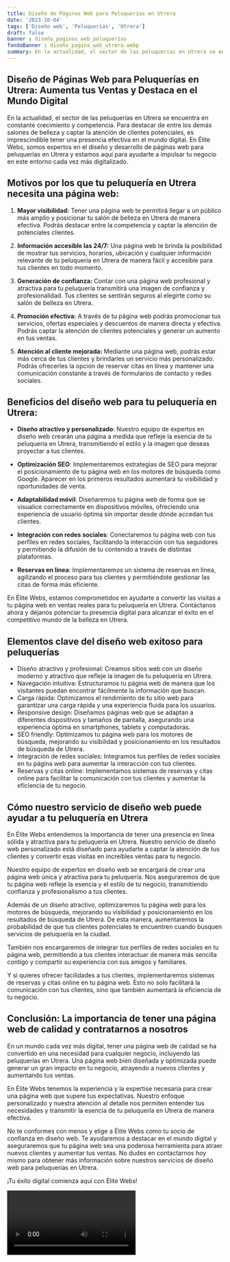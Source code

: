 ```yaml
---
title: Diseño de Páginas Web para Peluquerías en Utrera
date: '2023-10-04'
tags: ['Diseño web', 'Peluquerías', 'Utrera']
draft: false
banner : diseño_paginas_web_peluquerías
fondoBanner : diseño_pagina_web_utrera.webp
summary: En la actualidad, el sector de las peluquerías en Utrera se encuentra en constante crecimiento y competencia. Para destacar de entre los demás salones de belleza y captar la atención de clientes potenciales, es imprescindible tener una presencia efectiva en el mundo digital. En Élite Webs, somos expertos en el diseño y desarrollo de páginas web para peluquerías en Utrera y estamos aquí para ayudarte a impulsar tu negocio en este entorno cada vez más digitalizado.
---
```


## Diseño de Páginas Web para Peluquerías en Utrera: Aumenta tus Ventas y Destaca en el Mundo Digital

En la actualidad, el sector de las peluquerías en Utrera se encuentra en constante crecimiento y competencia. Para destacar de entre los demás salones de belleza y captar la atención de clientes potenciales, es imprescindible tener una presencia efectiva en el mundo digital. En Élite Webs, somos expertos en el diseño y desarrollo de páginas web para peluquerías en Utrera y estamos aquí para ayudarte a impulsar tu negocio en este entorno cada vez más digitalizado.

## Motivos por los que tu peluquería en Utrera necesita una página web:

1. **Mayor visibilidad:** Tener una página web te permitirá llegar a un público más amplio y posicionar tu salón de belleza en Utrera de manera efectiva. Podrás destacar entre la competencia y captar la atención de potenciales clientes.

2. **Información accesible las 24/7:** Una página web te brinda la posibilidad de mostrar tus servicios, horarios, ubicación y cualquier información relevante de tu peluquería en Utrera de manera fácil y accesible para tus clientes en todo momento.

3. **Generación de confianza:** Contar con una página web profesional y atractiva para tu peluquería transmitirá una imagen de confianza y profesionalidad. Tus clientes se sentirán seguros al elegirte como su salón de belleza en Utrera.

4. **Promoción efectiva:** A través de tu página web podrás promocionar tus servicios, ofertas especiales y descuentos de manera directa y efectiva. Podrás captar la atención de clientes potenciales y generar un aumento en tus ventas.

5. **Atención al cliente mejorada:** Mediante una página web, podrás estar más cerca de tus clientes y brindarles un servicio más personalizado. Podrás ofrecerles la opción de reservar citas en línea y mantener una comunicación constante a través de formularios de contacto y redes sociales.

## Beneficios del diseño web para tu peluquería en Utrera:

- **Diseño atractivo y personalizado**: Nuestro equipo de expertos en diseño web crearán una página a medida que refleje la esencia de tu peluquería en Utrera, transmitiendo el estilo y la imagen que deseas proyectar a tus clientes.

- **Optimización SEO**: Implementaremos estrategias de SEO para mejorar el posicionamiento de tu página web en los motores de búsqueda como Google. Aparecer en los primeros resultados aumentará tu visibilidad y oportunidades de venta.

- **Adaptabilidad móvil**: Diseñaremos tu página web de forma que se visualice correctamente en dispositivos móviles, ofreciendo una experiencia de usuario óptima sin importar desde dónde accedan tus clientes.

- **Integración con redes sociales**: Conectaremos tu página web con tus perfiles en redes sociales, facilitando la interacción con tus seguidores y permitiendo la difusión de tu contenido a través de distintas plataformas.

- **Reservas en línea**: Implementaremos un sistema de reservas en línea, agilizando el proceso para tus clientes y permitiéndote gestionar las citas de forma más eficiente.

En Élite Webs, estamos comprometidos en ayudarte a convertir las visitas a tu página web en ventas reales para tu peluquería en Utrera. Contáctanos ahora y déjanos potenciar tu presencia digital para alcanzar el éxito en el competitivo mundo de la belleza en Utrera.

<GifSeo />

<Cta />

## Elementos clave del diseño web exitoso para peluquerías

- Diseño atractivo y profesional: Creamos sitios web con un diseño moderno y atractivo que refleje la imagen de tu peluquería en Utrera.
- Navegación intuitiva: Estructuramos tu página web de manera que los visitantes puedan encontrar fácilmente la información que buscan.
- Carga rápida: Optimizamos el rendimiento de tu sitio web para garantizar una carga rápida y una experiencia fluida para los usuarios.
- Responsive design: Diseñamos páginas web que se adaptan a diferentes dispositivos y tamaños de pantalla, asegurando una experiencia óptima en smartphones, tablets y computadoras.
- SEO friendly: Optimizamos tu página web para los motores de búsqueda, mejorando su visibilidad y posicionamiento en los resultados de búsqueda de Utrera.
- Integración de redes sociales: Integramos tus perfiles de redes sociales en tu página web para aumentar la interacción con tus clientes.
- Reservas y citas online: Implementamos sistemas de reservas y citas online para facilitar la comunicación con tus clientes y aumentar la eficiencia de tu negocio.

## Cómo nuestro servicio de diseño web puede ayudar a tu peluquería en Utrera

En Élite Webs entendemos la importancia de tener una presencia en línea sólida y atractiva para tu peluquería en Utrera. Nuestro servicio de diseño web personalizado está diseñado para ayudarte a captar la atención de tus clientes y convertir esas visitas en increíbles ventas para tu negocio.

Nuestro equipo de expertos en diseño web se encargará de crear una página web única y atractiva para tu peluquería. Nos aseguraremos de que tu página web refleje la esencia y el estilo de tu negocio, transmitiendo confianza y profesionalismo a tus clientes.

Además de un diseño atractivo, optimizaremos tu página web para los motores de búsqueda, mejorando su visibilidad y posicionamiento en los resultados de búsqueda de Utrera. De esta manera, aumentaremos la probabilidad de que tus clientes potenciales te encuentren cuando busquen servicios de peluquería en la ciudad.

También nos encargaremos de integrar tus perfiles de redes sociales en tu página web, permitiendo a tus clientes interactuar de manera más sencilla contigo y compartir su experiencia con sus amigos y familiares.

Y si quieres ofrecer facilidades a tus clientes, implementaremos sistemas de reservas y citas online en tu página web. Esto no solo facilitará la comunicación con tus clientes, sino que también aumentará la eficiencia de tu negocio.

## Conclusión: La importancia de tener una página web de calidad y contratarnos a nosotros

En un mundo cada vez más digital, tener una página web de calidad se ha convertido en una necesidad para cualquier negocio, incluyendo las peluquerías en Utrera. Una página web bien diseñada y optimizada puede generar un gran impacto en tu negocio, atrayendo a nuevos clientes y aumentando tus ventas.

En Élite Webs tenemos la experiencia y la expertise necesaria para crear una página web que supere tus expectativas. Nuestro enfoque personalizado y nuestra atención al detalle nos permiten entender tus necesidades y transmitir la esencia de tu peluquería en Utrera de manera efectiva.

No te conformes con menos y elige a Élite Webs como tu socio de confianza en diseño web. Te ayudaremos a destacar en el mundo digital y aseguraremos que tu página web sea una poderosa herramienta para atraer nuevos clientes y aumentar tus ventas. No dudes en contactarnos hoy mismo para obtener más información sobre nuestros servicios de diseño web para peluquerías en Utrera.

¡Tu éxito digital comienza aquí con Élite Webs!

<Video />

<CtaBot job='Peluquerías' city='Utrera'/>

<Gmaps query='Utrera+españa+maps' />